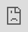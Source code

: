 ```yaml
---
title: "Air Hustle"
description: "Designing the experience for a flight deals aggregator"
company: "Self-initiated"
headline: "Designing the experience for a flight deals aggregator"
team:
  - name: KC
    position: Product Designer
role: "Led UX, Led UI"
order: 1
slug: "air-hustle"
cover: "@images/splendid-flights@2x.png"
gradient: "tertiary"
alignment: "left"
---
```




## Overview

A self-initiated UX/UI case study focused on simplifying the flight deals search experience.
I developed this case study during a redundancy period, using the time to sharpen my skills and explore new design approaches. The goal was to reduce friction and help users quickly find deals and book through third-party platforms.

## The Problem

Finding affordable flights online can be frustrating. Many aggregator sites are cluttered with upsells, hidden fees, and too much information. Air Hustle aims to fix this with a clear, trustworthy platform for budget-conscious travellers who value price, simplicity, and transparency.

### Identified pain points

- Confusing pricing structures (eg hidden baggage or seat fees).
- Overwhelming flight comparison interfaces.
- Pressure from countdown timers and "only 2 seats left!" tactics.
- Hidden information (does flight have wi-fi etc).
- Inflexible booking tools for open-ended travel.
- Visa or travel restriction info not surfaced during booking.

## Goals

- Keep UI simple and easy to use.
- Avoid sales pressure tactics.
- Show price up front.
- Have options to show flights for power users.

## Process

### Research

To better understand user needs and pain points, I developed three user personas based on distinct travel behaviors. While these were created using assumed data for this case study, in a real-world scenario, they would be informed by qualitative and quantitative user research.

<figure>
  <Image
    class="rounded-4xl bg-cyan-50"
    src={notionPersonasImage}
    alt="Storing personas in Notion"
  />
  <figcaption>User personas in Notion</figcaption>
</figure>

<figure>
  <div class="overflow-hidden rounded-4xl bg-cyan-50">
    <Image
      class="drop-shadow-xl"
      src={userPersonasImage}
      alt="Inside each persona"
    />
  </div>
  <figcaption>Each persona</figcaption>
</figure>

With the personas in place, I created a user flow to visualise the key steps users take from landing on the site to selecting a deal and being redirected to a third-party booking platform.

<figure>
  <div class="overflow-hidden rounded-4xl bg-cyan-50">
    <Image
      class="!m-0 drop-shadow-xl"
      src={userFlowImage}
      alt="Repacking wireframes"
    />
  </div>
  <figcaption>User flow</figcaption>
</figure>

I then mapped each persona's journey through the search and booking process to identify key frustrations, motivations, and opportunities for improvement.

<figure>
  <div class="overflow-hidden rounded-4xl bg-cyan-50">
    <Image
      class="!m-0 drop-shadow-xl"
      src={saraJourneyImage}
      alt="Repacking wireframes"
    />
  </div>

  <figcaption>Sara's journey map</figcaption>
</figure>

<figure>
  <div class="overflow-hidden rounded-4xl bg-cyan-50">
    <Image
      class="!m-0 drop-shadow-xl"
      src={marcusJourneyImage}
      alt="Repacking wireframes"
    />
  </div>

  <figcaption>Marcus's journey map</figcaption>
</figure>

<figure>
  <div class="overflow-hidden rounded-4xl bg-cyan-50">
    <Image
      class="!m-0 drop-shadow-xl"
      src={leoJourneyImage}
      alt="Repacking wireframes"
    />
  </div>
  <figcaption>Leo's journey map</figcaption>
</figure>

A common theme between the users is that the fights tend to have hidden baggage or seat fees so I will try to add transparent pricing or tooltips to reveal the prices.

### Exploring Designs

To begin visualising the UI, I created wireframes in Whimsical.

<iframe
  class="aspect-video w-full"
  style="border:none"
  width="1280"
  height="640"
  src="https://whimsical.com/embed/VvcyisSJE6Cz18RwmH4GLG"
></iframe>

These wireframes were kept simple, emphasising layout. The goal at this stage was to quickly try out layouts for key elements such as the search bar, filters, and flight results, without getting distracted by styling details. Inspired by established platforms like Kayak and Skyscanner. These early wireframes helped identify opportunities to improve usability and guided the next phase of iterative design.

### Style Guide

For typography, I used DM Sans for its simple, geometric, and modern style. It feels fresh and approachable an ideal fit for a flight deals aggregator with a diverse user base. It has a nice balance between being professional and welcoming, which helps build trust without feeling too corporate or cold.

<figure>
  <div class="overflow-hidden rounded-4xl bg-cyan-50">
    <Image
      class="!m-0 drop-shadow-xl"
      src={dmSansImage}
      alt="Typography choice"
    />
  </div>
  <figcaption>DM Sans</figcaption>
</figure>

I chose blue as the primary color because it's non-intrusive and calming—making it a solid foundation for interfaces that users interact with regularly. It's also colorblind-friendly, which helps improve accessibility for a broader range of users.

To allow more flexibility, I included a typographic scale in the style guide rather than assigning fixed weights to headings.

<figure>
  <div class="overflow-hidden rounded-4xl bg-cyan-50">
    <Image
      class="!m-0 drop-shadow-xl"
      src={airHustleStyleGuideImage}
      alt="Typography choice"
    />
  </div>
  <figcaption>Style guide</figcaption>
</figure>

I developed high-fidelity mockups from the wireframes, applying a 4px vertical spacing system for visual consistency. I also ensured buttons were at least 40px tall to meet accessibility standards and support ease of interaction across devices.

### Refining Designs

Since search is the most important feature of a flight deals site, I made it more prominent by visually separating it from the background, breaking it out of the hero and adding a shadow for emphasis.

<figure>
  <div class="overflow-hidden rounded-4xl bg-cyan-50">
    <Image
      class="!m-0 drop-shadow-xl"
      src={ogSearchImage}
      alt="Original search design"
    />
  </div>
  <figcaption>Original search design</figcaption>
</figure>

Reviewing the design:

- The search look cluttered due to the spacing between inputs
- The return date toggle appeared visually off
- The to/from switch icon resembled a refresh symbol

I made some tweaks with the above feedback in mind. As this is a self-initiated project, I haven't done formal user testing, but my decisions are based on usability best practices.

<figure>
  <div class="overflow-hidden rounded-4xl bg-cyan-50">
    <Image
      class="!m-0 drop-shadow-xl"
      src={newSearchImage}
      alt="Tweaked search design"
    />
  </div>
  <figcaption>Tweaked search design</figcaption>
</figure>

To make the search more intuitive, I added location-based auto-suggestions using the user's IP address so users can quickly select a location. Additionally, I included recent searches to support power users with faster access to frequently used locations. While populating the from destination with popular destinations for people unsure where to go.

<figure>
  <div class="overflow-hidden rounded-4xl bg-cyan-50">
    <Image
      class="!m-0 drop-shadow-xl"
      src={fromSearchImage}
      alt="From search dropdown"
    />
  </div>
  <figcaption>From search suggestions</figcaption>
</figure>

<figure>
  <div class="overflow-hidden rounded-4xl bg-cyan-50">
    <Image
      class="!m-0 drop-shadow-xl"
      src={toSearchImage}
      alt="To search dropdown"
    />
  </div>
  <figcaption>To search suggestions</figcaption>
</figure>

I structured the exploration flight cards with the F-shaped scanning pattern in mind, placing key details where users' eyes naturally land first.

<figure>
  <div class="overflow-hidden rounded-4xl bg-cyan-50">
    <Image
      class="!m-0 drop-shadow-xl"
      src={explorationflightCardImage}
      alt="Flight card"
    />
  </div>
  <figcaption>Exploration flight cards</figcaption>
</figure>

The fly anywhere filter menu helps users easily explore destinations that match their travel interests.

<figure>
  <div class="overflow-hidden rounded-4xl bg-cyan-50">
    <Image
      class="!m-0 drop-shadow-xl"
      src={filterImage}
      alt="Fly anywhere filter"
    />
  </div>
  <figcaption>Fly anywhere filters</figcaption>
</figure>

I've kept the search minimal on the results page to maximize space for flight listings, but it will expand when clicked.

<figure>
  <div class="overflow-hidden rounded-4xl bg-cyan-50">
    <Image class="!m-0 drop-shadow-xl" src={resultsImage} alt="Results card" />
  </div>
  <figcaption>Flight results with the search minimised</figcaption>
</figure>

Due to the UI being quite busy on these results pages I added a button to reveal more details for the flights to highlight any hidden costs, such as seat selection fees or checked baggage charges.

<figure>
  <div class="overflow-hidden rounded-4xl bg-cyan-50">
    <Image
      class="!m-0 drop-shadow-xl"
      src={moreDetailsImage}
      alt="Flight card with expanded detail view"
    />
  </div>
  <figcaption>More details for flights</figcaption>
</figure>

Although this self-initiated case study didn't involve live user testing, I based design decisions on heuristics, competitor patterns (like Kayak and Skyscanner), and common usability principles.

See the full mockups below:

<div class="relative left-0 h-224 w-full">
  <iframe
    class="aspect-video"
    src="https://www.sketch.com/embed/s/6d9d8d80-49fb-494b-93f6-49abdc8e0fe5"
    style="top: 0; left: 0; width: 100%; height: 100%; position: absolute; border: 0;"
    allowfullscreen
  ></iframe>
</div>

## What I learned

In a real-world scenario, to improve the flight deals search experience, usability testing would concentrate on how easily users navigate the search filters, interpret and interact with results, and complete the booking process through third-party platforms.

To ensure a seamless and effective flight search experience, I would focus on tracking metrics such as:

- **Task Completion Rate** - % of users who successfully complete the entire flow (search → explore → select → book) without dropping off.
- **Abandonment Rate** - Where users leave the flow (eg after search, during selection, before booking). This helps identify friction point.
- **Conversion Rate** - Number of support tickets related to the flight booking process—high numbers might signal UX issues.
